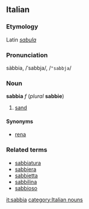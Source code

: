 ==Italian==
===Etymology===
Latin ''[[sabula]]''
===Pronunciation===
sàbbia, /ˈsabbja/, /<tt>"sabbja</tt>/
===Noun===
'''sabbia''' ''f'' (''plural'' '''sabbie''')

#[[sand]]

====Synonyms====
*[[rena]]

===Related terms===
*[[sabbiatura]]
*[[sabbiera]]
*[[sabbietta]]
*[[sabbilina]]
*[[sabbioso]]

[[it:sabbia]]
[[category:Italian nouns]]